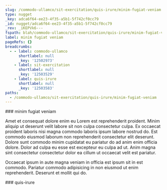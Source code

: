 ```yaml
---
slug: /commodo-ullamco/sit-exercitation/quis-irure/minim-fugiat-veniam
type: nugget
_key: adca6f64-ee23-4f35-a5b1-5f742cf0cc79
_id: nugget/adca6f64-ee23-4f35-a5b1-5f742cf0cc79
_rev: _iKEPVk6---
fspath: blah/commodo-ullamco/sit-exercitation/quis-irure/minim-fugiat-veniam.md
label: minim fugiat veniam
pageRefs: {}
breadcrumbs:
  - - label: commodo-ullamco
      shortlabel: null
      _key: '12502973'
    - label: sit-exercitation
      shortlabel: null
      _key: '12503529'
    - label: quis-irure
      shortlabel: null
      _key: '12503583'
paths:
  - /commodo-ullamco/sit-exercitation/quis-irure/minim-fugiat-veniam
---
```


<NuggetArea>
<Nugget slug="/commodo-ullamco/sit-exercitation/quis-irure/minim-fugiat-veniam" type="nugget" _key="adca6f64-ee23-4f35-a5b1-5f742cf0cc79" _id="nugget/adca6f64-ee23-4f35-a5b1-5f742cf0cc79" _rev="_iKEPVk6---" fspath="blah/commodo-ullamco/sit-exercitation/quis-irure/minim-fugiat-veniam.md" label="minim fugiat veniam" paths="/commodo-ullamco/sit-exercitation/quis-irure/minim-fugiat-veniam">
<NuggetBody>
### minim fugiat veniam

Amet et consequat dolore enim eu Lorem est reprehenderit proident. Minim aliquip ut deserunt velit labore sit non culpa consectetur culpa. Ex occaecat proident laboris nisi magna commodo laboris ipsum labore nostrud do. Est commodo eiusmod laborum non reprehenderit consectetur elit deserunt. Dolore sunt commodo minim cupidatat eu pariatur do ad anim enim officia dolore. Dolor ad culpa eu esse est excepteur eu culpa ad ut. Anim magna sint consectetur consectetur dolor ea cillum ut occaecat velit est pariatur.

Occaecat ipsum in aute magna veniam in officia est ipsum sit in est commodo. Pariatur commodo adipisicing in non eiusmod ut enim reprehenderit. Deserunt et mollit qui do.

</NuggetBody>
<Breadcrumbs>
<Crumbs>
<Crumb _key="12502973" label="commodo-ullamco" /><Crumb _key="12503529" label="sit-exercitation" /><Crumb _key="12503583" label="quis-irure" />
</Crumbs>
</Breadcrumbs>
</Nugget>

<NuggetsInbound>
</NuggetsInbound>
<NuggetsOutbound>
</NuggetsOutbound>
</NuggetArea>
<PassagesInbound>
<Passage direction="inbound" type="passage" _key="12503583" _id="passage/12503583" _rev="_iKEPVky--A" label="quis-irure" passage="quis-irure" fspath="blah/commodo-ullamco/sit-exercitation/quis-irure" paths="/commodo-ullamco/sit-exercitation/quis-irure" slug="/commodo-ullamco/sit-exercitation/quis-irure">
<NuggetBody>
### quis-irure

</NuggetBody>
<Breadcrumbs>
<Crumbs>
<Crumb _key="12502973" label="commodo-ullamco" /><Crumb _key="12503529" label="sit-exercitation" />
</Crumbs>
</Breadcrumbs>
</Passage>

</PassagesInbound>
<PassagesOutbound>
</PassagesOutbound>
